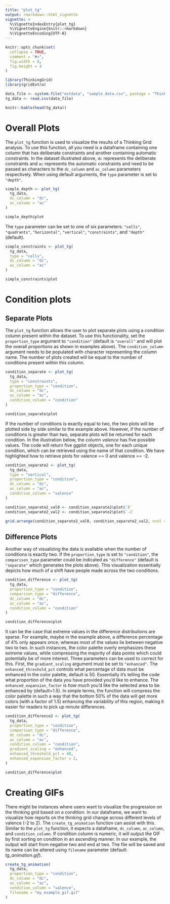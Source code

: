 ```yaml
---
title: "plot_tg"
output: rmarkdown::html_vignette
vignette: >
  %\VignetteIndexEntry{plot_tg}
  %\VignetteEngine{knitr::rmarkdown}
  %\VignetteEncoding{UTF-8}
---
```


```r
knitr::opts_chunk$set(
  collapse = TRUE,
  comment = "#>",
  fig.width = 8, 
  fig.height = 4
)
```

```r
library(ThinkingGrid)
library(gridExtra)

data_file <- system.file("extdata", "sample_data.csv", package = "ThinkingGrid")
tg_data <- read.csv(data_file)

knitr::kable(head(tg_data))
```

# Overall Plots

The `plot_tg` function is used to visualize the results of a Thinking Grid analysis. To use this function, all you need is a dataframe containing one column that has deliberate constraints and another containing automatic constraints. In the dataset illustrated above, `dc` represents the deliberate constraints and `ac` represents the automatic constraints and need to be passed as characters to the `dc_column` and `ac_column` parameters respectively. When using default arguments, the `type` parameter is set to `"depth"`.

```r
simple_depth <- plot_tg(
  tg_data,
  dc_column = "dc",
  ac_column = "ac"
)

simple_depth$plot
```

The `type` parameter can be set to one of six parameters: `"cells"`, `"quadrants"`, `"horizontal"`, `"vertical"`, `"constraints"`, and `"depth"` (default).

```r
simple_constraints <- plot_tg(
  tg_data,
  type = "cells",
  dc_column = "dc",
  ac_column = "ac"
)

simple_constraints$plot
```

# Condition plots

## Separate Plots

The `plot_tg` function allows the user to plot separate plots using a condition column present within the dataset. To use this functionality, set the `proportion_type` argument to `"condition"` (default is `"overall"` and will plot the overall proportions as shown in examples above). The `condition_column` argument needs to be populated with character representing the column name. The number of plots created will be equal to the number of conditions present within this column.

```r
condition_separate <- plot_tg(
  tg_data,
  type = "constraints",
  proportion_type = "condition",
  dc_column = "dc",
  ac_column = "ac",
  condition_column = "condition"
)

condition_separate$plot
```

If the number of conditions is exactly equal to two, the two plots will be plotted side by side similar to the example above. However, if the number of conditions is greater than two, separate plots will be returned for each condition. In the illustration below, the column *valence* has five possible values. The code will return five ggplot objects, one for each unique condition, which can be retrieved using the name of that condition. We have highlighted how to retrieve plots for valence == 0 and valence == -2. 

```r
condition_separate2 <- plot_tg(
  tg_data,
  type = "vertical",
  proportion_type = "condition",
  dc_column = "dc",
  ac_column = "ac",
  condition_column = "valence"
)

condition_separate2_val0 <- condition_separate2$plot$`0`
condition_separate2_val2 <- condition_separate2$plot$`-2`

grid.arrange(condition_separate2_val0, condition_separate2_val2, ncol = 1)
```

## Difference Plots

Another way of visualizing the data is available when the number of conditions is exactly two. If the `proportion_type` is set to `"condition"`, the `comparison_type` parameter could be indicated as `"difference"` (default is `"separate"` which generates the plots above). This visualization essentially depicts how much of a shift have people made across the two conditions.

```r
condition_difference <- plot_tg(
  tg_data,
  proportion_type = "condition",
  comparison_type = "difference",
  dc_column = "dc",
  ac_column = "ac",
  condition_column = "condition"
)

condition_difference$plot
```

It can be the case that extreme values in the difference distributions are sparse. For example, maybe in the example above, a difference percentage of 4% only appears once; whereas most of the values lie between negative two to two. In such instances, the color palette overly emphasizes these extreme values, while compressing the majority of data points which could potentially be of more interest.
Three parameters can be used to correct for this. First, the `gradient_scaling` argument must be set to `"enhanced"`. The `enhanced_threshold_pct` controls what percentage of data must be enhanced in the color palette, default is 50. Essentially it's telling the code what proportion of the data you have provided you'd like to enhance. The `enhanced_expansion_factor` is *how much* you'd like the selected area to be enhanced by (default=1.5). In simple terms, the function will compress the color palette in such a way that the bottom 50% of the data will get more colors (with a factor of 1.5) enhancing the variability of this region, making it easier for readers to pick up minute differences.

```r
condition_difference2 <- plot_tg(
  tg_data,
  proportion_type = "condition",
  comparison_type = "difference",
  dc_column = "dc",
  ac_column = "ac",
  condition_column = "condition",
  gradient_scaling = "enhanced",
  enhanced_threshold_pct = 40,
  enhanced_expansion_factor = 2,
)

condition_difference$plot
```

# Creating GIFs

There might be instances where users want to visualize the progression on the thinking grid based on a condition. In our dataframe, we want to visualize how reports on the thinking grid change across different levels of valence (-2 to 2). The `create_tg_animation` function can assist with this. Similar to the `plot_tg` function, it expects a dataframe, `dc_column`, `ac_column`, and `condition_column`. If condition column is numeric, it will output the GIF by first sorting on condition in an ascending manner. In our example, the output will start from negative two and end at two. The file will be saved and its name can be altered using `filename` parameter (default: *tg_animation.gif*).

```r
create_tg_animation(
  tg_data,
  proportion_type = "condition",
  dc_column = "dc",
  ac_column = "ac",
  condition_column = "valence",
  filename = "my_example_gif.gif"
)
```
